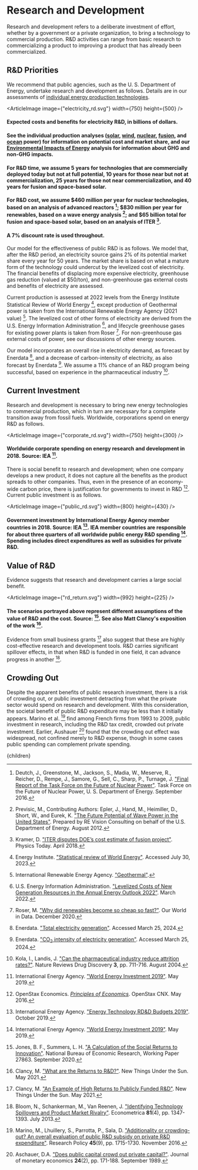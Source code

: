 



# Research and Development
Research and development refers to a deliberate investment of effort, whether by a government or a private organization, to bring a technology to commercial production. R&D activities can range from basic research to commercializing a product to improving a product that has already been commercialized.

## R&D Priorities
We recommend that public agencies, such as the U. S. Department of Energy, undertake research and development as follows. Details are in our assessments of [individual energy production technologies](/energy/energy_production).

<ArticleImage image={"electricity_rd.svg"} width={750} height={500} />
#### Expected costs and benefits for electricity R&D, in billions of dollars.

#### See the individual production analyses ([solar](/energy/energy_production/solar), [wind](/energy/energy_production/wind), [nuclear](/energy/energy_production/nuclear), [fusion](/energy/energy_production/fusion), and [ocean](/energy/energy_production/mhk) power) for information on potential cost and market share, and our [Environmental Impacts of Energy](/energy/energy_production/energy_env) analysis for information about GHG and non-GHG impacts.

#### For R&D time, we assume 5 years for technologies that are commercially deployed today but not at full potential, 10 years for those near but not at commercialization, 25 years for those not near commercialization, and 40 years for fusion and space-based solar.

#### For R&D cost, we assume $460 million per year for nuclear technologies, based on an analysis of advanced reactors [^4]; $830 million per year for renewables, based on a wave energy analysis [^10]; and $65 billion total for fusion and space-based solar, based on an analysis of ITER [^8].

#### A 7% discount rate is used throughout.

Our model for the effectiveness of public R&D is as follows. We model that, after the R&D period, an electricity source gains 2% of its potential market share every year for 50 years. The market share is based on what a mature form of the technology could undercut by the levelized cost of electricity. The financial benefits of displacing more expensive electricity, greenhouse gas reduction (valued at $50/ton), and non-greenhouse gas external costs and benefits of electricity are assessed.

Current production is assessed at 2022 levels from the Energy Institute Statistical Review of World Energy [^r2], except production of Geothermal power is taken from the International Renewable Energy Agency (2021 value) [^r7]. The levelized cost of other forms of electricity are derived from the U.S. Energy Information Administration [^r4], and lifecycle greenhouse gases for existing power plants is taken from Roser [^r5]. For non-greenhouse gas external costs of power, see our discussions of other energy sources.

Our model incorporates an overall rise in electricity demand, as forecast by Enerdata [^r8], and a decrease of carbon-intensity of electricity, as also forecast by Enerdata [^r9]. We assume a 11% chance of an R&D program being successful, based on experience in the pharmaceutical industry [^r6].

<DoeIncreaseRndSolution />




## Current Investment
Research and development is necessary to bring new energy technologies to commercial production, which in turn are necessary for a complete transition away from fossil fuels. Worldwide, corporations spend on energy R&D as follows.

<ArticleImage image={"corporate_rd.svg"} width={750} height={300} />
#### Worldwide corporate spending on energy research and development in 2018. Source: IEA [^6].

There is social benefit to research and development; when one company develops a new product, it does not capture all the benefits as the product spreads to other companies. Thus, even in the presence of an economy-wide carbon price, there is justification for governments to invest in R&D [^9]. Current public investment is as follows.

<ArticleImage image={"public_rd.svg"} width={800} height={430} />
#### Government investment by International Energy Agency member countries in 2018. Source: IEA [^5]. IEA member countries are responsible for about three quarters of all worldwide public energy R&D spending [^6]. Spending includes direct expenditures as well as subsidies for private R&D.

## Value of R&D
Evidence suggests that research and development carries a large social benefit.

<ArticleImage image={"rd_return.svg"} width={992} height={225} />
#### The scenarios portrayed above represent different assumptions of the value of R&D and the cost. Source: [^7]. See also Matt Clancy's exposition of the work [^3].

Evidence from small business grants [^2] also suggest that these are highly cost-effective research and development tools. R&D carries significant spillover effects, in that when R&D is funded in one field, it can advance progress in another [^1].

## Crowding Out

Despite the apparent benefits of public research investment, there is a risk of crowding out, or public investment detracting from what the private sector would spend on research and development. With this consideration, the societal benefit of public R&D expenditure may be less than it initially appears. Marino et al. [^13] find among French firms from 1993 to 2009, public investment in research, including the R&D tax credit, crowded out private investment. Earlier, Aushauer [^14] found that the crowding out effect was widespread, not confined merely to R&D expense, though in some cases public spending can complement private spending.



[^r1]: International Energy Agency. ["World gross electricity production by source, 2019"](https://www.iea.org/data-and-statistics/charts/world-gross-electricity-production-by-source-2019). July 2020.

[^r2]: Energy Institute. ["Statistical review of World Energy"](https://www.energyinst.org/statistical-review/resources-and-data-downloads). Accessed July 30, 2023.

[^r3]: Capuano, L. ["U.S. Energy Information Administration's International Energy Outlook 2020 (IEO2020)"](https://www.eia.gov/outlooks/ieo/pdf/ieo2020.pdf). U.S. Energy Information Administration. October 2020.

[^r4]: U.S. Energy Information Administration. ["Levelized Costs of New Generation Resources in the Annual Energy Outlook 2022"](https://www.eia.gov/outlooks/aeo/pdf/electricity_generation.pdf). March 2022.

[^r5]: Roser, M. ["Why did renewables become so cheap so fast?"](https://ourworldindata.org/cheap-renewables-growth). Our World in Data. December 2020.

[^r6]: Kola, I., Landis, J. ["Can the pharmaceutical industry reduce attrition rates?"](https://www.nature.com/articles/nrd1470). Nature Reviews Drug Discovery <b>3</b>, pp. 711-716. August 2004.

[^r7]: International Renewable Energy Agency. ["Geothermal"](https://www.irena.org/Energy-Transition/Technology/Geothermal-energy).

[^r8]: Enerdata. ["Total electricity generation"](https://eneroutlook.enerdata.net/total-electricity-generation-projections.html). Accessed March 25, 2024.

[^r9]: Enerdata. ["CO<sub>2</sub> intensity of electricity generation"](https://eneroutlook.enerdata.net/forecast-world-co2-intensity-of-electricity-generation.html). Accessed March 25, 2024.

[^1]: Bloom, N., Schankerman, M., Van Reenen, J. ["Identifying Technology Spillovers and Product Market Rivalry"](https://onlinelibrary.wiley.com/doi/abs/10.3982/ECTA9466). Econometrica <b>81</b>(4), pp. 1347-1393. July 2013.

[^2]: Clancy, M. ["An Example of High Returns to Publicly Funded R&D"](https://www.newthingsunderthesun.com/pub/7ew4bbnv/release/6?readingCollection=9f57d356). New Things Under the Sun. May 2021.

[^3]: Clancy, M. ["What are the Returns to R&D?"](https://www.newthingsunderthesun.com/pub/ijugr2h6/release/9). New Things Under the Sun. May 2021.

[^4]: Deutch, J., Greenstone, M., Jackson, S., Madia, W., Meserve, R., Reicher, D., Rempe, J., Samore, G., Sell, C., Sharp, P., Turnage, J. ["Final Report of the Task Force on the Future of Nuclear Power"](https://www.energy.gov/seab/downloads/final-report-task-force-future-nuclear-power). Task Force on the Future of Nuclear Power, U. S. Department of Energy. September 2016.

[^5]: International Energy Agency. ["Energy Technology RD&D Budgets 2019"](https://www.iea.org/reports/energy-technology-rd-and-d-budgets-2019). October 2019.

[^6]: International Energy Agency. ["World Energy Investment 2019"](https://www.iea.org/reports/world-energy-investment-2019). May 2019.

[^7]: Jones, B. F., Summers, L. H. ["A Calculation of the Social Returns to Innovation"](https://www.nber.org/papers/w27863). National Bureau of Economic Research, Working Paper 27863. September 2020.

[^8]: Kramer, D. ["ITER disputes DOE’s cost estimate of fusion project"](https://physicstoday.scitation.org/do/10.1063/PT.6.2.20180416a/full/). Physics Today. April 2018.

[^9]: OpenStax Economics. [*Principles of Economics*](https://opentextbc.ca/principlesofeconomics/). OpenStax CNX. May 2016.

[^10]: Previsic, M., Contributing Authors: Epler, J., Hand, M., Heimiller, D., Short, W., and Eurek, K. ["The Future Potential of Wave Power in the United States"](http://www.re-vision.net/documents/The%20Future%20of%20Wave%20Power%20MP%209-20-12%20V2.pdf). Prepared by RE Vision Consulting on behalf of the U.S. Department of Energy. August 2012.

[^11]: Schuhmacher, A., Gassmann, O., Hinder, M. ["Changing R&D models in research-based pharmaceutical companies"](https://www.ncbi.nlm.nih.gov/pmc/articles/PMC4847363/#:~:text=The%20risks%20of%20pharmaceutical%20R%26D&text=%5B12%5D%20reported%20success%20rates%20of,of%204.1%20%25%20%5B12%5D.). Journal of Translational Medicine <b>14</b>(105), PMID: 27118048. April 2016.

[^12]: Townsend, B., Smith, E. ["U.S. Energy R&D Architecture: Discreet Roles of Major Innovation Institutions"](https://www.ourenergypolicy.org/resources/u-s-energy-rd-architecture-discreet-roles-of-major-innovation-institutions/). American Energy Innovation Council, Bipartisan Policy Center. March 2016.

[^13]: Marino, M., Lhuillery, S., Parrotta, P., Sala, D. ["Additionality or crowding-out? An overall evaluation of public R&D subsidy on private R&D expenditure"](https://doi.org/10.1016/j.respol.2016.04.009). Research Policy **45**(9), pp. 1715-1730. November 2016.

[^14]: Aschauer, D.A. ["Does public capital crowd out private capital?"](https://doi.org/10.1016/0304-3932(89)90002-0). Journal of monetary economics **24**(2), pp. 171-188. September 1989.

  <Article 
    focusAreaUrl={focusAreaUrl} 
    hierarchy={hierarchy} 
    site={site}
  >
    {children}
  </Article>